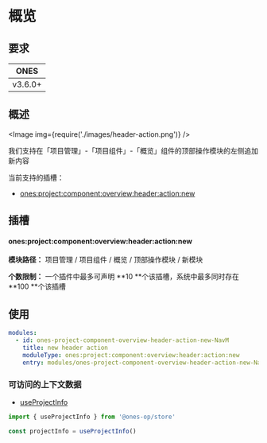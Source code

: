 
# 概览

## 要求

|  ONES   |
| :-----: |
| v3.6.0+ |

## 概述

<Image img={require('./images/header-action.png')} />

我们支持在「项目管理」-「项目组件」-「概览」组件的顶部操作模块的左侧追加新内容

当前支持的插槽：

- [ones:project:component:overview:header:action:new](#onesprojectcomponentoverviewheaderactionnew)

## 插槽

#### ones:project:component:overview:header:action:new

**模块路径：** 项目管理 / 项目组件 / 概览 / 顶部操作模块 / 新模块

**个数限制：** 一个插件中最多可声明 **10 **个该插槽，系统中最多同时存在 **100 **个该插槽

## 使用

```yaml
modules:
  - id: ones-project-component-overview-header-action-new-NavM
    title: new header action
    moduleType: ones:project:component:overview:header:action:new
    entry: modules/ones-project-component-overview-header-action-new-NavM/index.html
```

### 可访问的上下文数据

- [useProjectInfo](../../../../../../reference/packages/store/store.md#useProjectInfo)

```ts
import { useProjectInfo } from '@ones-op/store'

const projectInfo = useProjectInfo()
```
